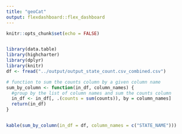 ```yaml
---
title: "geoCat"
output: flexdashboard::flex_dashboard
---
```


```r
knitr::opts_chunk$set(echo = FALSE)


library(data.table)
library(highcharter)
library(dplyr)
library(knitr)
df <- fread("../output/output_state_count.csv_combined.csv")

```


```r


# function to sum the counts column by a given column name
sum_by_column <- function(in_df, column_names) {
  #group by the list of column names and sum the counts column
  in_df <- in_df[, .(counts = sum(counts)), by = column_names]
  return(in_df)
}


kable(sum_by_column(in_df = df, column_names = c("STATE_NAME")))

```

```r

```